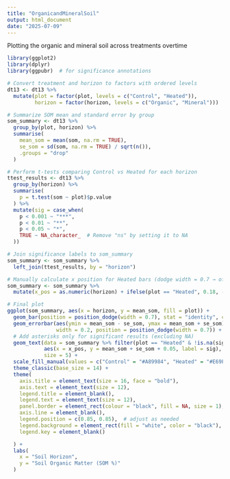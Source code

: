 ```yaml
---
title: "OrganicandMineralSoil"
output: html_document
date: "2025-07-09"
---
```


Plotting the organic and mineral soil across treatments overtime 
```r
library(ggplot2)
library(dplyr)
library(ggpubr)  # for significance annotations

# Convert treatment and horizon to factors with ordered levels
dt13 <- dt13 %>%
  mutate(plot = factor(plot, levels = c("Control", "Heated")),
         horizon = factor(horizon, levels = c("Organic", "Mineral")))

# Summarize SOM mean and standard error by group
som_summary <- dt13 %>%
  group_by(plot, horizon) %>%
  summarise(
    mean_som = mean(som, na.rm = TRUE),
    se_som = sd(som, na.rm = TRUE) / sqrt(n()),
    .groups = "drop"
  )

# Perform t-tests comparing Control vs Heated for each horizon
ttest_results <- dt13 %>%
  group_by(horizon) %>%
  summarise(
    p = t.test(som ~ plot)$p.value
  ) %>%
  mutate(sig = case_when(
    p < 0.001 ~ "***",
    p < 0.01 ~ "**",
    p < 0.05 ~ "*",
    TRUE ~ NA_character_  # Remove "ns" by setting it to NA
  ))

# Join significance labels to som_summary
som_summary <- som_summary %>%
  left_join(ttest_results, by = "horizon")

# Manually calculate x position for Heated bars (dodge width = 0.7 → offset = 0.35)
som_summary <- som_summary %>%
  mutate(x_pos = as.numeric(horizon) + ifelse(plot == "Heated", 0.18, -0.18))

# Final plot
ggplot(som_summary, aes(x = horizon, y = mean_som, fill = plot)) +
  geom_bar(position = position_dodge(width = 0.7), stat = "identity", color = "black", width = 0.6) +
  geom_errorbar(aes(ymin = mean_som - se_som, ymax = mean_som + se_som),
                width = 0.2, position = position_dodge(width = 0.7)) +
  # Add asterisks only for significant results (excluding NA)
  geom_text(data = som_summary %>% filter(plot == "Heated" & !is.na(sig)),
            aes(x = x_pos, y = mean_som + se_som + 0.05, label = sig),
            size = 5) +
  scale_fill_manual(values = c("Control" = "#A89984", "Heated" = "#E69F00")) +
  theme_classic(base_size = 14) +
  theme(
    axis.title = element_text(size = 16, face = "bold"),
    axis.text = element_text(size = 12),
    legend.title = element_blank(),
    legend.text = element_text(size = 12),
    panel.border = element_rect(colour = "black", fill = NA, size = 1),
    axis.line = element_blank(),  
    legend.position = c(0.85, 0.85),  # adjust as needed
    legend.background = element_rect(fill = "white", color = "black"),
    legend.key = element_blank()

  ) +
  labs(
    x = "Soil Horizon",
    y = "Soil Organic Matter (SOM %)"
  )


```

